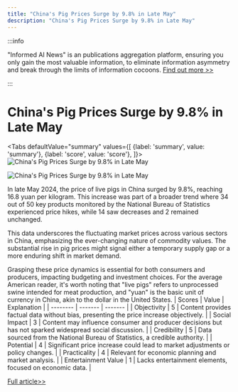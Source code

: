 ```yaml
---
title: "China's Pig Prices Surge by 9.8% in Late May"
description: "China's Pig Prices Surge by 9.8% in Late May"
---
```



:::info

"Informed AI News" is an publications aggregation platform, ensuring you only gain the most valuable information, to eliminate information asymmetry and break through the limits of information cocoons.  [Find out more >>](/)

:::

# China's Pig Prices Surge by 9.8% in Late May


<Tabs
	defaultValue="summary"
	values={[
	{label: 'summary', value: 'summary'},
	{label: 'score', value: 'score'},
]}>
<TabItem value="summary">
<img
  src="https://image.informedainews.com/2024/06/Foo-nHS-1717494992-0.jpg"
  alt="China's Pig Prices Surge by 9.8% in Late May"
/>

<img
  src="https://image.informedainews.com/2024/06/Foo-GZf-1717494992-1.jpg"
  alt="China's Pig Prices Surge by 9.8% in Late May"
/>



In late May 2024, the price of live pigs in China surged by 9.8%, reaching 16.8 yuan per kilogram. This increase was part of a broader trend where 34 out of 50 key products monitored by the National Bureau of Statistics experienced price hikes, while 14 saw decreases and 2 remained unchanged.

This data underscores the fluctuating market prices across various sectors in China, emphasizing the ever-changing nature of commodity values. The substantial rise in pig prices might signal either a temporary supply gap or a more enduring shift in market demand.

Grasping these price dynamics is essential for both consumers and producers, impacting budgeting and investment choices. For the average American reader, it's worth noting that "live pigs" refers to unprocessed swine intended for meat production, and "yuan" is the basic unit of currency in China, akin to the dollar in the United States.
</TabItem>
<TabItem value="score">
	| Scores     | Value   | Explanation |
	| -------- | ------- | ------- |
	| Objectivity  | 5    | Content provides factual data without bias, presenting the price increase objectively.    |
	| Social Impact | 3     | Content may influence consumer and producer decisions but has not sparked widespread social discussion.    |
	| Credibility    | 5    | Data sourced from the National Bureau of Statistics, a credible authority.    |
	| Potential    | 4    | Significant price increase could lead to market adjustments or policy changes.    |
	| Practicality    | 4    | Relevant for economic planning and market analysis.    |
	| Entertainment Value    | 1    | Lacks entertainment elements, focused on economic data.    |
</TabItem>
</Tabs>

[Full article>>](https://www.yicai.com/news/102136440.html)
